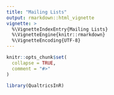 ```yaml
---
title: "Mailing Lists"
output: rmarkdown::html_vignette
vignette: >
  %\VignetteIndexEntry{Mailing Lists}
  %\VignetteEngine{knitr::rmarkdown}
  %\VignetteEncoding{UTF-8}
---
```


```r
knitr::opts_chunk$set(
  collapse = TRUE,
  comment = "#>"
)
```

```r
library(QualtricsInR)
```
